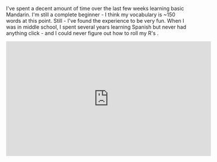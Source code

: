 I've spent a decent amount of time over the last few weeks learning basic Mandarin.
I'm still a complete beginner - I think my vocabulary is ~150 words at this point.
Still - I've found the experience to be very fun.
When I was in middle school, I spent several years learning Spanish but never had anything click -
and I could never figure out how to roll my R's .

<iframe
  width='560'
  height='315'
  src='https://www.youtube.com/embed/KWJxVvXTqag?si=pGvQIEBLm3sY8Qa8'
  title='YouTube video player'
  frameborder='0'
  allow='accelerometer; autoplay; clipboard-write; encrypted-media; gyroscope; picture-in-picture; web-share'
  referrerpolicy='strict-origin-when-cross-origin'
  allowfullscreen
></iframe>
